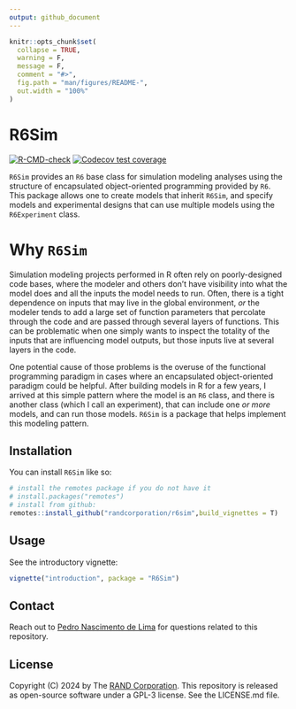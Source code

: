 ```yaml
---
output: github_document
---
```


<!-- README.md is generated from README.Rmd. Please edit that file -->

```r
knitr::opts_chunk$set(
  collapse = TRUE,
  warning = F,
  message = F,
  comment = "#>",
  fig.path = "man/figures/README-",
  out.width = "100%"
)
```

# R6Sim

<!-- badges: start -->
[![R-CMD-check](https://github.com/RANDCorporation/R6Sim/actions/workflows/R-CMD-check.yaml/badge.svg)](https://github.com/RANDCorporation/R6Sim/actions/workflows/R-CMD-check.yaml)
[![Codecov test coverage](https://codecov.io/gh/RANDCorporation/R6Sim/graph/badge.svg)](https://app.codecov.io/gh/RANDCorporation/R6Sim)
<!-- badges: end -->

`R6Sim` provides an `R6` base class for simulation modeling analyses using the structure of encapsulated object-oriented programming provided by `R6`. This package allows one to create models that inherit `R6Sim`, and specify models and experimental designs that can use multiple models using the `R6Experiment` class.

# Why `R6Sim`

Simulation modeling projects performed in R often rely on poorly-designed code bases, where the modeler and others don't have visibility into what the model does and all the inputs the model needs to run. Often, there is a tight dependence on inputs that may live in the global environment, *or* the modeler tends to add a large set of function parameters that percolate through the code and are passed through several layers of functions. This can be problematic when one simply wants to inspect the totality of the inputs that are influencing model outputs, but those inputs live at several layers in the code.

One potential cause of those problems is the overuse of the functional programming paradigm in cases where an encapsulated object-oriented paradigm could be helpful. After building models in R for a few years, I arrived at this simple pattern where the model is an `R6` class, and there is another class (which I call an experiment), that can include one *or more* models, and can run those models. `R6Sim` is a package that helps implement this modeling pattern.

## Installation

You can install `R6Sim` like so:

``` r
# install the remotes package if you do not have it
# install.packages("remotes")
# install from github:
remotes::install_github("randcorporation/r6sim",build_vignettes = T)
```

## Usage

See the introductory vignette:

```r
vignette("introduction", package = "R6Sim")
```

## Contact

Reach out to [Pedro Nascimento de Lima](https://www.rand.org/about/people/l/lima_pedro_nascimento_de.html) for questions related to this repository.

## License 

Copyright (C) 2024 by The [RAND Corporation](https://www.rand.org). This repository is released as open-source software under a GPL-3 license. See the LICENSE.md file.
